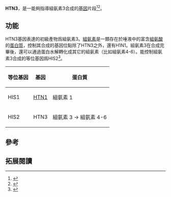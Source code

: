 {{PBB|geneid=3347}}


'''HTN3'''，是一能夠指導組氨素3合成的[[基因|基因]]片段<ref name="entrez">{{cite web| title = Entrez Gene: HTN3 histatin 3| url = http://www.ncbi.nlm.nih.gov/sites/entrez?Db=gene&Cmd=ShowDetailView&TermToSearch=3347| accessdate = | archive-date = 2019-10-17| archive-url = https://web.archive.org/web/20191017064947/https://www.ncbi.nlm.nih.gov/gene?Db=gene&Cmd=ShowDetailView&TermToSearch=3347| dead-url = no}}</ref><ref name="pmid2719677">{{cite journal | author = Sabatini LM, Azen EA | title = Histatins, a family of salivary histidine-rich proteins, are encoded by at least two loci (HIS1 and HIS2) | journal = Biochem. Biophys. Res. Commun. | volume = 160 | issue = 2 | pages = 495–502 | date = April 1989 | pmid = 2719677 | doi = 10.1016/0006-291X(89)92460-1 | url = http://linkinghub.elsevier.com/retrieve/pii/0006-291X(89)92460-1 | access-date = 2015-03-14 | archive-date = 2019-02-16 | archive-url = https://web.archive.org/web/20190216132243/https://linkinghub.elsevier.com/retrieve/pii/0006-291X(89)92460-1 | dead-url = no }}</ref>。

== 功能 ==
HTN3基因表達的初級產物爲組氨素3。[[組氨素|組氨素]]是一類存在於唾液中的富含[[組氨酸|組氨酸]]的[[蛋白質|蛋白質]]，控制其合成的基因位點除了HTN3之外，還有H1N1。組氨素3在合成完畢後，還可以通過蛋白水解轉化成其它的組氨素（比如組氨素4-6）。能控制組氨素3合成的等位基因爲HIS2<ref name="pmid18650243">{{cite journal | author = Oudhoff MJ, Bolscher JG, Nazmi K, Kalay H, van 't Hof W, Amerongen AV, Veerman EC | title = Histatins are the major wound-closure stimulating factors in human saliva as identified in a cell culture assay | journal = FASEB J. | volume = 22 | issue = 11 | pages = 3805–12 |date=November 2008 | pmid = 18650243 | doi = 10.1096/fj.08-112003 | url =  }}</ref>。

{| class="wikitable" border="1" style="text-align:center"
|-
! 等位基因
! 基因
! 蛋白質
|-
| HIS1
| [[HTN1|HTN1]]
| 組氨素 1
|-
| HIS2
| HTN3
| 組氨素 3 → 組氨素 4-6
|}

==參考==
{{reflist}}

==拓展閱讀==
{{refbegin | 2}}
{{PBB_Further_reading 
| citations = 
*{{cite journal  | author=Troxler RF, Offner GD, Xu T, ''et al.'' |title=Structural relationship between human salivary histatins. | url=https://archive.org/details/sim_journal-of-dental-research_1990-01_69_1/page/2 |journal=J. Dent. Res. |volume=69 |issue= 1 |pages= 2–6 |year= 1990 |pmid= 2303595 |doi=  10.1177/00220345900690010101}}
*{{cite journal  | author=vanderSpek JC, Offner GD, Troxler RF, Oppenheim FG |title=Molecular cloning of human submandibular histatins. | url=https://archive.org/details/sim_archives-of-oral-biology_1990_35_2/page/137 |journal=Arch. Oral Biol. |volume=35 |issue= 2 |pages= 137–43 |year= 1990 |pmid= 2344289 |doi=10.1016/0003-9969(90)90175-A  }}
*{{cite journal  | author=Sugiyama K, Ogino T, Ogata K |title=Rapid purification and characterization of histatins (histidine-rich polypeptides) from human whole saliva. | url=https://archive.org/details/sim_archives-of-oral-biology_1990_35_6/page/415 |journal=Arch. Oral Biol. |volume=35 |issue= 6 |pages= 415–9 |year= 1990 |pmid= 2372245 |doi=10.1016/0003-9969(90)90202-L  }}
*{{cite journal  | author=Sabatini LM, Azen EA |title=Histatins, a family of salivary histidine-rich proteins, are encoded by at least two loci (HIS1 and HIS2). |journal=Biochem. Biophys. Res. Commun. |volume=160 |issue= 2 |pages= 495–502 |year= 1989 |pmid= 2719677 |doi=10.1016/0006-291X(89)92460-1  }}
*{{cite journal  | author=vanderSpek JC, Wyandt HE, Skare JC, ''et al.'' |title=Localization of the genes for histatins to human chromosome 4q13 and tissue distribution of the mRNAs. | url=https://archive.org/details/sim_american-journal-of-human-genetics_1989-09_45_3/page/381 |journal=Am. J. Hum. Genet. |volume=45 |issue= 3 |pages= 381–7 |year= 1989 |pmid= 2773933 |doi=  | pmc=1683406  }}
*{{cite journal  | author=Oppenheim FG, Xu T, McMillian FM, ''et al.'' |title=Histatins, a novel family of histidine-rich proteins in human parotid secretion. Isolation, characterization, primary structure, and fungistatic effects on Candida albicans. |journal=J. Biol. Chem. |volume=263 |issue= 16 |pages= 7472–7 |year= 1988 |pmid= 3286634 |doi=  }}
*{{cite journal  | author=Dickinson DP, Ridall AL, Levine MJ |title=Human submandibular gland statherin and basic histidine-rich peptide are encoded by highly abundant mRNA's derived from a common ancestral sequence. |journal=Biochem. Biophys. Res. Commun. |volume=149 |issue= 2 |pages= 784–90 |year= 1988 |pmid= 3426601 |doi=10.1016/0006-291X(87)90436-0  }}
*{{cite journal  | author=Sabatini LM, Azen EA |title=Two coding change mutations in the HIS2(2) allele characterize the salivary histatin 3-2 protein variant. |journal=Hum. Mutat. |volume=4 |issue= 1 |pages= 12–9 |year= 1994 |pmid= 7951254 |doi= 10.1002/humu.1380040103 }}
*{{cite journal  | author=Sabatini LM, Ota T, Azen EA |title=Nucleotide sequence analysis of the human salivary protein genes HIS1 and HIS2, and evolution of the STATH/HIS gene family. |journal=Mol. Biol. Evol. |volume=10 |issue= 3 |pages= 497–511 |year= 1993 |pmid= 8336540 |doi=  }}
*{{cite journal  | author=Tsai H, Raj PA, Bobek LA |title=Candidacidal activity of recombinant human salivary histatin-5 and variants. |journal=Infect. Immun. |volume=64 |issue= 12 |pages= 5000–7 |year= 1997 |pmid= 8945538 |doi=  | pmc=174480  }}
*{{cite journal  | author=Iontcheva I, Oppenheim FG, Offner GD, Troxler RF |title=Molecular mapping of statherin- and histatin-binding domains in human salivary mucin MG1 (MUC5B) by the yeast two-hybrid system. | url=https://archive.org/details/sim_journal-of-dental-research_2000-02_79_2/page/732 |journal=J. Dent. Res. |volume=79 |issue= 2 |pages= 732–9 |year= 2000 |pmid= 10728974 |doi=10.1177/00220345000790020601  }}
*{{cite journal  | author=Naurato N, Wong P, Lu Y, ''et al.'' |title=Interaction of tannin with human salivary histatins. |journal=J. Agric. Food Chem. |volume=47 |issue= 6 |pages= 2229–34 |year= 2000 |pmid= 10794615 |doi=10.1021/jf981044i  }}
*{{cite journal  | author=Gusman H, Travis J, Helmerhorst EJ, ''et al.'' |title=Salivary histatin 5 is an inhibitor of both host and bacterial enzymes implicated in periodontal disease. | url=https://archive.org/details/sim_infection-and-immunity_2001-03_69_3/page/1402 |journal=Infect. Immun. |volume=69 |issue= 3 |pages= 1402–8 |year= 2001 |pmid= 11179305 |doi= 10.1128/IAI.69.3.1402-1408.2001  | pmc=98034 }}
*{{cite journal  | author=Grogan J, McKnight CJ, Troxler RF, Oppenheim FG |title=Zinc and copper bind to unique sites of histatin 5. |journal=FEBS Lett. |volume=491 |issue= 1–2 |pages= 76–80 |year= 2001 |pmid= 11226423 |doi=10.1016/S0014-5793(01)02157-3  }}
*{{cite journal  | author=Gyurko C, Lendenmann U, Helmerhorst EJ, ''et al.'' |title=Killing of Candida albicans by histatin 5: cellular uptake and energy requirement |journal=Antonie Van Leeuwenhoek |volume=79 |issue= 3–4 |pages= 297–309 |year= 2002 |pmid= 11816973 |doi=10.1023/A:1012070600340  }}
*{{cite journal  | author=Baev D, Li XS, Dong J, ''et al.'' |title=Human salivary histatin 5 causes disordered volume regulation and cell cycle arrest in Candida albicans | url=https://archive.org/details/sim_infection-and-immunity_2002-09_70_9/page/4777 |journal=Infect. Immun. |volume=70 |issue= 9 |pages= 4777–84 |year= 2002 |pmid= 12183519 |doi=10.1128/IAI.70.9.4777-4784.2002  | pmc=128240  }}
*{{cite journal  | author=Strausberg RL, Feingold EA, Grouse LH, ''et al.'' |title=Generation and initial analysis of more than 15,000 full-length human and mouse cDNA sequences |journal=Proc. Natl. Acad. Sci. U.S.A. |volume=99 |issue= 26 |pages= 16899–903 |year= 2003 |pmid= 12477932 |doi= 10.1073/pnas.242603899  | pmc=139241 }}
*{{cite journal  | author=Li XS, Reddy MS, Baev D, Edgerton M |title=Candida albicans Ssa1/2p is the cell envelope binding protein for human salivary histatin 5 |journal=J. Biol. Chem. |volume=278 |issue= 31 |pages= 28553–61 |year= 2003 |pmid= 12761219 |doi= 10.1074/jbc.M300680200 }}
*{{cite journal  | author=Ahmad M, Piludu M, Oppenheim FG, ''et al.'' |title=Immunocytochemical localization of histatins in human salivary glands |journal=J. Histochem. Cytochem. |volume=52 |issue= 3 |pages= 361–70 |year= 2004 |pmid= 14966203 |doi=  10.1177/002215540405200307}}
*{{cite journal  | author=Castagnola M, Inzitari R, Rossetti DV, ''et al.'' |title=A cascade of 24 histatins (histatin 3 fragments) in human saliva. Suggestions for a pre-secretory sequential cleavage pathway |journal=J. Biol. Chem. |volume=279 |issue= 40 |pages= 41436–43 |year= 2004 |pmid= 15272024 |doi= 10.1074/jbc.M404322200 }}
}}
{{refend}}

<!-- The PBB_Controls template provides controls for Protein Box Bot, please see Template:PBB_Controls for details. -->
{{PBB_Controls
| update_page = yes 
| require_manual_inspection = no 
| update_protein_box = yes
| update_summary = no
| update_citations = yes
}}
{{Pore-forming toxins}}
